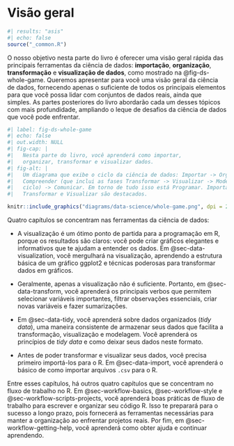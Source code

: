 # Visão geral {#sec-whole-game-intro .unnumbered}

```r
#| results: "asis"
#| echo: false
source("_common.R")
```

O nosso objetivo nesta parte do livro é oferecer uma visão geral rápida das principais ferramentas da ciência de dados: **importação**, **organização**, **transformação** e **visualização de dados**, como mostrado na @fig-ds-whole-game.
Queremos apresentar para você uma visão geral da ciência de dados, fornecendo apenas o suficiente de todos os principais elementos para que você possa lidar com conjuntos de dados reais, ainda que simples.
As partes posteriores do livro abordarão cada um desses tópicos com mais profundidade, ampliando o leque de desafios da ciência de dados que você pode enfrentar.

```r
#| label: fig-ds-whole-game 
#| echo: false
#| out.width: NULL
#| fig-cap: |
#|   Nesta parte do livro, você aprenderá como importar,
#|   organizar, transformar e visualizar dados.
#| fig-alt: |
#|   Um diagrama que exibe o ciclo da ciência de dados: Importar -> Organizar ->
#|   Compreender (que inclui as fases Transformar -> Visualizar -> Modelar em um
#|   ciclo) -> Comunicar. Em torno de tudo isso está Programar. Importar, Organizar,
#|   Transformar e Visualizar são destacados.

knitr::include_graphics("diagrams/data-science/whole-game.png", dpi = 270)
```

Quatro capítulos se concentram nas ferramentas da ciência de dados:

-   A visualização é um ótimo ponto de partida para a programação em R, porque os resultados são claros: você pode criar gráficos elegantes e informativos que te ajudam a entender os dados.
    Em @sec-data-visualization, você mergulhará na visualização, aprendendo a estrutura básica de um gráfico ggplot2 e técnicas poderosas para transformar dados em gráficos.

-   Geralmente, apenas a visualização não é suficiente.
    Portanto, em @sec-data-transform, você aprenderá os principais verbos que permitem selecionar variáveis importantes, filtrar observações essenciais, criar novas variáveis e fazer sumarizações.

-   Em @sec-data-tidy, você aprenderá sobre dados organizados (*tidy data*), uma maneira consistente de armazenar seus dados que facilita a transformação, visualização e modelagem.
    Você aprenderá os princípios de *tidy data* e como deixar seus dados neste formato.

-   Antes de poder transformar e visualizar seus dados, você precisa primeiro importá-los para o R.
    Em @sec-data-import, você aprenderá o básico de como importar arquivos `.csv` para o R.

Entre esses capítulos, há outros quatro capítulos que se concentram no fluxo de trabalho no R.
Em @sec-workflow-basics, @sec-workflow-style e @sec-workflow-scripts-projects, você aprenderá boas práticas de fluxo de trabalho para escrever e organizar seu código R.
Isso te preparará para o sucesso a longo prazo, pois fornecerá as ferramentas necessárias para manter a organização ao enfrentar projetos reais.
Por fim, em @sec-workflow-getting-help, você aprenderá como obter ajuda e continuar aprendendo.
